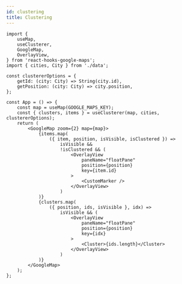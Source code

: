 ```yaml
---
id: clustering
title: Clustering
---
```



```tsx
import {
    useMap,
    useClusterer,
    GoogleMap,
    OverlayView,
} from 'react-hooks-google-maps';
import { cities, City } from './data';

const clustererOptions = {
    getId: (city: City) => String(city.id),
    getPosition: (city: City) => city.position,
};

const App = () => {
    const map = useMap(GOOGLE_MAPS_KEY);
    const { clusters, items } = useClusterer(map, cities, clustererOptions);
    return (
        <GoogleMap zoom={2} map={map}>
            {items.map(
                ({ item, position, isVisible, isClustered }) =>
                    isVisible &&
                    !isClustered && (
                        <OverlayView
                            paneName="floatPane"
                            position={position}
                            key={item.id}
                        >
                            <CustomMarker />
                        </OverlayView>
                    )
            )}
            {clusters.map(
                ({ position, ids, isVisible }, idx) =>
                    isVisible && (
                        <OverlayView
                            paneName="floatPane"
                            position={position}
                            key={idx}
                        >
                            <Cluster>{ids.length}</Cluster>
                        </OverlayView>
                    )
            )}
        </GoogleMap>
    );
};
```

<Wrapper>
    <Example />
</Wrapper>
